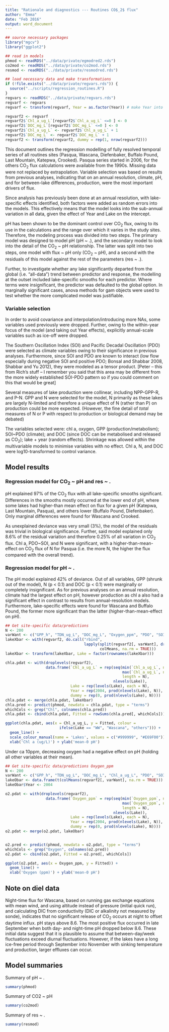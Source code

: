 ```yaml
---
title: "Rationale and diagnostics --- Routines CO$_2$ flux"
author: "Emma"
date: "Feb 2016"
output: word_document
---
```

```r
## source necessary packages
library("mgcv")
library("ggplot2")

## read in models
phmod <- readRDS("../data/private/egmodred2.rds")
co2mod <- readRDS("../data/private/co2mod.rds")
resmod <- readRDS("../data/private/resmodred.rds")

## load necessary data and make transformations
if (!file.exists("../data/private/regvars.rds")) {
  source("../scripts/regression_routines.R")
}
regvars <- readRDS("../data/private/regvars.rds")
regvarf <- regvars
regvarf <- transform(regvarf, Year = as.factor(Year)) # make Year into factor for re

regvarf2 <- regvarf
regvarf2$`Chl_a_ug_L`[regvarf2$`Chl_a_ug_L` <=0 ] <- 0
regvarf2$`DOC_mg_L`[regvarf2$`DOC_mg_L` <=0 ] <- 0
regvarf2$`Chl_a_ug_L` <- regvarf2$`Chl_a_ug_L` + 1
regvarf2$`DOC_mg_L` <- regvarf2$`DOC_mg_L` + 1
regvarf2 <- transform(regvarf2, dummy = rep(1, nrow(regvarf2)))

```

This document outlines the regression modelling of fully resolved temporal series of all routines sites (Pasqua, Wascana, Diefenbaker, Buffalo Pound, Last Mountain, Katepwa, Crooked). Pasqua series started in 2006, for the others CO$_2$ flux calculations were available from the 1990s. Missing data were not replaced by extrapolation. Variable selection was based on results from previous analyses, indicating that on an annual resolution, climate, pH, and for between-lake differences, production, were the most important drivers of flux. 

Since analysis has previously been done at an annual resolution, with lake-specific effects identified, both factors were added as random errors into the models. This effectively means that the model looks into the sub-annual variation in all data, given the effect of Year and Lake on the intercept.

pH has been shown to be the dominant control over CO$_2$ flux, owing to its use in the calculations and the range over which it varies in the study sites. Therefore, the modeling process was divided into two steps. The primary model was designed to model pH (pH ~ .), and the secondary model to look into the detail of the CO$_2$ ~ pH relationship. The latter was split into two steps, one model with flux ~ pH only (CO$_2$ ~ pH), and a second with the residuals of this model against the rest of the parameters (res ~ .).

Further, to investigate whether any lake significantly departed from the global (i.e. "all-data") trend between predictor and response, the modelling at the outset included lake-specific smooths for each predictor. Where terms were insignificant, the predictor was defaulted to the global option. In marginally significant cases, anova methods for gam objects were used to test whether the more complicated model was justifiable. 

### Variable selection

In order to avoid covariance and interpolation/introducing more NAs, some variables used previously were dropped. Further, owing to the within-year focus of the model (and taking out Year effects), explicitly annual-scale variables such as ice-off were dropped. 

The Southern Oscillation Index (SOI) and Pacific Decadal Oscillation (PDO) were selected as climate variables owing to their significance in previous analyses. Furthermore, since SOI and PDO are known to interact (low flow especially during negative SOI and positive PDO; Bonsal and Shabbar 2008, Shabbar and Yu 2012), they were modeled as a tensor product. [Peter -- this from Rich's stuff -- I remember you said that this area may be different from the more widely established SOI-PDO pattern so if you could comment on this that would be great]

Several measures of lake production were collinear, including NPP-GPP-R, and P-N. GPP and N were selected for the model, N primarily as these lakes are largely N-limited and therefore a unique effect of N (rather than P) on production could be more expected. (However, the fine detail of *total* measures of N or P with respect to production or biological demand may be debated)

The variables selected were: chl a, oxygen, GPP (production/metabolism); SOI~PDO (climate); and DOC (since DOC can be metabolised and released as CO$_2$); lake + year (random effects). Shrinkage was allowed within the multivariable models to minimise variables with no effect. Chl a, N, and DOC were log10-transformed to control variance.

## Model results

### Regression model for CO$_2$ ~ pH and res ~ .

pH explained 97% of the CO$_2$ flux with all lake-specific smooths significant. Differences in the smooths mostly occurred at the lower end of pH, where some lakes had higher-than mean effect on flux for a given pH (Katepwa, Last Mountain, Pasqua), and others lower (Buffalo Pound, Diefenbaker). Only marginal differences were found for Wascana and Crooked.

As unexplained deviance was very small (3%), the model of the residuals was trivial in biological significance. Further, said model explained only 8.6% of the residual variation and therefore 0.25% of all variation in CO$_2$ flux. Chl a, PDO~SOI, and N were significant, with a higher-than-mean-effect on CO$_2$ flux of N for Pasqua (i.e. the more N, the higher the flux compared with the overall trend).

### Regression model for pH ~ .

The pH model explained 42% of deviance. Out of all variables, GPP (shrunk out of the model), N (p < 0.1) and DOC (p < 0.1) were marginally or completely insignificant. As for previous analyses on an annual resolution, climate had the largest effect on pH, however production as chl a also had a significant effect in contrast to results from annual-resolution models. Furthermore, lake-specific effects were found for Wascana and Buffalo Pound, the former more significant than the latter (higher-than-mean-effect on pH).  

``` r
## Get site-specific data/predictions
N <- 200
varWant <- c("GPP_h", "TDN_ug_L", "DOC_mg_L", "Oxygen_ppm", "PDO", "SOI")
lakeXbar <- with(regvarf2, do.call("rbind",
                                   lapply(split(regvarf2[, varWant], droplevels(Lake)), 
                                          colMeans, na.rm = TRUE)))
lakeXbar <- transform(lakeXbar, Lake = factor(rownames(lakeXbar)))

chla.pdat <- with(droplevels(regvarf2),
                  data.frame(`Chl_a_ug_L` = rep(seq(min(`Chl_a_ug_L`, na.rm = TRUE),
                                                    max(`Chl_a_ug_L`, na.rm = TRUE),
                                                    length = N),
                                                nlevels(Lake)),
                             Lake = rep(levels(Lake), each = N),
                             Year = rep(2004, prod(nlevels(Lake), N)),
                             dummy = rep(0, prod(nlevels(Lake), N))))
chla.pdat <- merge(chla.pdat, lakeXbar)
chla.pred <- predict(phmod, newdata = chla.pdat, type = "terms")
whichCols <- grep("Chl", colnames(chla.pred))
chla.pdat <- cbind(chla.pdat, Fitted = rowSums(chla.pred[, whichCols]))
```

``` r
ggplot(chla.pdat, aes(x = Chl_a_ug_L, y = Fitted, colour = 
                        ifelse(Lake == "WW", "Wascana", "others"))) +
  geom_line() + 
  scale_colour_manual(name = 'Lakes', values = c("#999999", "#E69F00")) +
  xlab('Chl a (ug/L)') + ylab('mean-0 pH')
```

Under ca 10ppm, decreasing oxygen had a negative effect on pH (holding all other variables at their mean).

``` r
## Get site-specific data/predictions Oxygen_ppm
N <- 200
varWant <- c("GPP_h", "TDN_ug_L", "DOC_mg_L", "Chl_a_ug_L", "PDO", "SOI")
lakeObar <- data.frame(t(colMeans(regvarf2[, varWant], na.rm = TRUE)))
lakeObar$Year <- 2004

o2.pdat <- with(droplevels(regvarf2),
                  data.frame(`Oxygen_ppm` = rep(seq(min(`Oxygen_ppm`, na.rm = TRUE),
                                                    max(`Oxygen_ppm`, na.rm = TRUE),
                                                    length = N),
                                                nlevels(Lake)),
                             Lake = rep(levels(Lake), each = N),
                             Year = rep(2004, prod(nlevels(Lake), N)),
                             dummy = rep(0, prod(nlevels(Lake), N))))
o2.pdat <- merge(o2.pdat, lakeObar)


o2.pred <- predict(phmod, newdata = o2.pdat, type = "terms")
whichCols <- grep("Oxygen", colnames(o2.pred))
o2.pdat <- cbind(o2.pdat, Fitted = o2.pred[, whichCols])
```

``` r
ggplot(o2.pdat, aes(x = Oxygen_ppm, y = Fitted)) +
  geom_line() + 
  xlab('Oxygen (ppm)') + ylab('mean-0 pH')
```


## Note on diel data

Night-time flux for Wascana, based on running gas exchange equations with mean wind, and using altitude instead of pressure (initial quick run), and calculating DIC from conductivity (DIC or alkalinity not measured by sonde), indicates that no significant release of CO$_2$ occurs at night to offset daytime influx. pH stays above 8.6. The most positive flux occurred in late September when both day- and night-time pH dropped below 8.6.
These initial data suggest that it is plausible to assume that between-day/week fluctuations exceed diurnal fluctuations.
However, if the lakes have a long ice-free period through September into November with sinking temperature and production, larger effluxes can occur.

## Model summaries

Summary of pH ~ . 
```r
summary(phmod)
```

Summary of CO2 ~ pH
```r
summary(co2mod)
```

Summary of res ~ .
```r
summary(resmod)
```

<!-- 
## Plots of pH ~ .

``` r
par(mar = c(4,4,1,1) + 0.1)
plot(phmod, pages = 4, scheme = 2)
```
FIXME: this isn't working, only printing 1st page of output! --> 